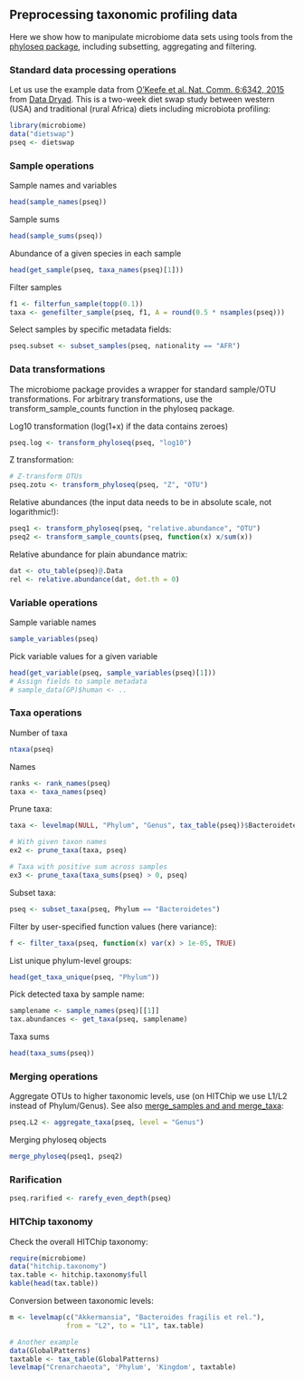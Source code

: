 ## Preprocessing taxonomic profiling data

Here we show how to manipulate microbiome data sets using tools from
the [phyloseq package](http://joey711.github.io/phyloseq/), including
subsetting, aggregating and filtering.


### Standard data processing operations


Let us use the example data from [O'Keefe et al. Nat. Comm. 6:6342, 2015](http://dx.doi.org/10.1038/ncomms7342) from [Data Dryad](http://dx.doi.org/10.5061/dryad.1mn1n). This is a two-week diet swap study between western (USA) and traditional (rural Africa) diets including microbiota profiling:

```r
library(microbiome)
data("dietswap")
pseq <- dietswap
```

### Sample operations

Sample names and variables

```r
head(sample_names(pseq))
```

Sample sums

```r
head(sample_sums(pseq))
```

Abundance of a given species in each sample

```r
head(get_sample(pseq, taxa_names(pseq)[1]))
```

Filter samples

```r
f1 <- filterfun_sample(topp(0.1))
taxa <- genefilter_sample(pseq, f1, A = round(0.5 * nsamples(pseq)))
```

Select samples by specific metadata fields:

```r
pseq.subset <- subset_samples(pseq, nationality == "AFR")
```


### Data transformations

The microbiome package provides a wrapper for standard sample/OTU transformations. For arbitrary transformations, use the transform_sample_counts function in the phyloseq package.

Log10 transformation (log(1+x) if the data contains zeroes)

```r
pseq.log <- transform_phyloseq(pseq, "log10")
```

Z transformation:

```r
# Z-transform OTUs
pseq.zotu <- transform_phyloseq(pseq, "Z", "OTU")
```

Relative abundances (the input data needs to be in absolute scale, not logarithmic!):

```r
pseq1 <- transform_phyloseq(pseq, "relative.abundance", "OTU")
pseq2 <- transform_sample_counts(pseq, function(x) x/sum(x))
```

Relative abundance for plain abundance matrix:

```r
dat <- otu_table(pseq)@.Data
rel <- relative.abundance(dat, det.th = 0)
```



### Variable operations

Sample variable names

```r
sample_variables(pseq)
```

Pick variable values for a given variable

```r
head(get_variable(pseq, sample_variables(pseq)[1]))
# Assign fields to sample metadata
# sample_data(GP)$human <- ..
```

### Taxa operations


Number of taxa

```r
ntaxa(pseq)
```


Names

```r
ranks <- rank_names(pseq)
taxa <- taxa_names(pseq)
```


Prune taxa:

```r
taxa <- levelmap(NULL, "Phylum", "Genus", tax_table(pseq))$Bacteroidetes

# With given taxon names
ex2 <- prune_taxa(taxa, pseq)

# Taxa with positive sum across samples
ex3 <- prune_taxa(taxa_sums(pseq) > 0, pseq)
```


Subset taxa:

```r
pseq <- subset_taxa(pseq, Phylum == "Bacteroidetes")
```


Filter by user-specified function values (here variance):

```r
f <- filter_taxa(pseq, function(x) var(x) > 1e-05, TRUE)
```


List unique phylum-level groups: 

```r
head(get_taxa_unique(pseq, "Phylum"))
```

Pick detected taxa by sample name:

```r
samplename <- sample_names(pseq)[[1]]
tax.abundances <- get_taxa(pseq, samplename)
```


Taxa sums

```r
head(taxa_sums(pseq))
```


### Merging operations

Aggregate OTUs to higher taxonomic levels, use (on HITChip we use L1/L2 instead of Phylum/Genus). See also [merge_samples and and merge_taxa](http://joey711.github.io/phyloseq/merge.html):

```r
pseq.L2 <- aggregate_taxa(pseq, level = "Genus")
```

Merging phyloseq objects

```r
merge_phyloseq(pseq1, pseq2)
```


### Rarification

```r
pseq.rarified <- rarefy_even_depth(pseq)
```


### HITChip taxonomy

Check the overall HITChip taxonomy:

```r
require(microbiome)
data("hitchip.taxonomy")
tax.table <- hitchip.taxonomy$full
kable(head(tax.table))
```

Conversion between taxonomic levels:

```r
m <- levelmap(c("Akkermansia", "Bacteroides fragilis et rel."), 
              from = "L2", to = "L1", tax.table)

# Another example
data(GlobalPatterns)
taxtable <- tax_table(GlobalPatterns)
levelmap("Crenarchaeota", 'Phylum', 'Kingdom', taxtable)
```


